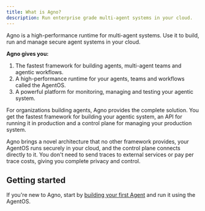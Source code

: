 ```yaml
---
title: What is Agno?
description: Run enterprise grade multi-agent systems in your cloud.
---
```


Agno is a high-performance runtime for multi-agent systems. Use it to build, run and manage secure agent systems in your cloud.

**Agno gives you:**

1. The fastest framework for building agents, multi-agent teams and agentic workflows.
2. A high-performance runtime for your agents, teams and workflows called the AgentOS.
3. A powerful platform for monitoring, managing and testing your agentic system.

For organizations building agents, Agno provides the complete solution. You get the fastest framework for building your agentic system, an API for running it in production and a control plane for managing your production system.

Agno brings a novel architecture that no other framework provides, your AgentOS runs securely in your cloud, and the control plane connects directly to it. You don't need to send traces to external services or pay per trace costs, giving you complete privacy and control.

## Getting started

If you're new to Agno, start by [building your first Agent](/introduction/first-agent) and run it using the AgentOS.
